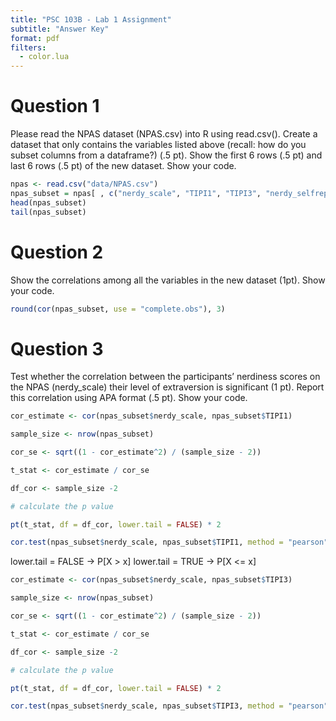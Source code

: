 ```yaml
---
title: "PSC 103B - Lab 1 Assignment"
subtitle: "Answer Key"
format: pdf
filters:
  - color.lua
---
```


# Question 1

Please read the NPAS dataset (NPAS.csv) into R using read.csv(). Create a dataset that only contains the variables listed above (recall: how do you subset columns from a dataframe?) (.5 pt). Show the first 6 rows (.5 pt) and last 6 rows (.5 pt) of the new dataset. Show your code.

```r
npas <- read.csv("data/NPAS.csv")
npas_subset = npas[ , c("nerdy_scale", "TIPI1", "TIPI3", "nerdy_selfreport")]
head(npas_subset)
tail(npas_subset)

```
# Question 2

Show the correlations among all the variables in the new dataset (1pt). Show your code.

```r
round(cor(npas_subset, use = "complete.obs"), 3)
```

# Question 3

Test whether the correlation between the participants’ nerdiness scores on the NPAS (nerdy_scale) their level of extraversion is significant (1 pt). Report this correlation using APA format (.5 pt). Show your code.

```r
cor_estimate <- cor(npas_subset$nerdy_scale, npas_subset$TIPI1)

sample_size <- nrow(npas_subset)

cor_se <- sqrt((1 - cor_estimate^2) / (sample_size - 2))

t_stat <- cor_estimate / cor_se

df_cor <- sample_size -2

# calculate the p value

pt(t_stat, df = df_cor, lower.tail = FALSE) * 2
```
```r
cor.test(npas_subset$nerdy_scale, npas_subset$TIPI1, method = "pearson") -> ct
```

lower.tail = FALSE -> P[X > x]
lower.tail = TRUE -> P[X <= x]


```r
cor_estimate <- cor(npas_subset$nerdy_scale, npas_subset$TIPI3)

sample_size <- nrow(npas_subset)

cor_se <- sqrt((1 - cor_estimate^2) / (sample_size - 2))

t_stat <- cor_estimate / cor_se

df_cor <- sample_size -2

# calculate the p value

pt(t_stat, df = df_cor, lower.tail = FALSE) * 2
```
```r
cor.test(npas_subset$nerdy_scale, npas_subset$TIPI3, method = "pearson", alternative = "two.sided")
```

